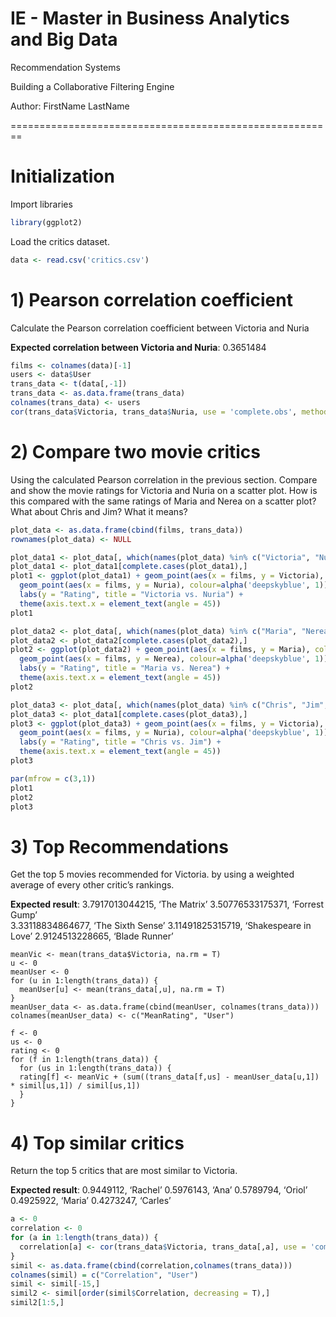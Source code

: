 # IE - Master in Business Analytics and Big Data
Recommendation Systems

Building a Collaborative Filtering Engine

Author: FirstName LastName

========================================================

# Initialization

Import libraries

```r
library(ggplot2)
```

Load the critics dataset.

```r
data <- read.csv('critics.csv')
```

# 1) Pearson correlation coefficient 
Calculate the Pearson correlation coefficient between Victoria and Nuria

**Expected correlation between Victoria and Nuria**: 0.3651484

```r
films <- colnames(data)[-1]
users <- data$User
trans_data <- t(data[,-1])
trans_data <- as.data.frame(trans_data)
colnames(trans_data) <- users
cor(trans_data$Victoria, trans_data$Nuria, use = 'complete.obs', method = 'pearson')
```

# 2) Compare two movie critics
Using the calculated Pearson correlation in the previous section. Compare and show the movie ratings for Victoria and Nuria on a scatter plot. How is this compared with the same ratings of Maria and Nerea on a scatter plot? What about Chris and Jim? What it means?

```r
plot_data <- as.data.frame(cbind(films, trans_data))
rownames(plot_data) <- NULL

plot_data1 <- plot_data[, which(names(plot_data) %in% c("Victoria", "Nuria", "films")) ]
plot_data1 <- plot_data1[complete.cases(plot_data1),]
plot1 <- ggplot(plot_data1) + geom_point(aes(x = films, y = Victoria), colour=alpha('darkorchid4', 1)) +
  geom_point(aes(x = films, y = Nuria), colour=alpha('deepskyblue', 1)) + 
  labs(y = "Rating", title = "Victoria vs. Nuria") +
  theme(axis.text.x = element_text(angle = 45))
plot1

plot_data2 <- plot_data[, which(names(plot_data) %in% c("Maria", "Nerea", "films")) ]
plot_data2 <- plot_data2[complete.cases(plot_data2),]
plot2 <- ggplot(plot_data2) + geom_point(aes(x = films, y = Maria), colour=alpha('darkorchid4', 1)) +
  geom_point(aes(x = films, y = Nerea), colour=alpha('deepskyblue', 1)) + 
  labs(y = "Rating", title = "Maria vs. Nerea") +
  theme(axis.text.x = element_text(angle = 45))
plot2

plot_data3 <- plot_data[, which(names(plot_data) %in% c("Chris", "Jim", "films")) ]
plot_data3 <- plot_data1[complete.cases(plot_data3),]
plot3 <- ggplot(plot_data3) + geom_point(aes(x = films, y = Victoria), colour=alpha('darkorchid4', 1)) +
  geom_point(aes(x = films, y = Nuria), colour=alpha('deepskyblue', 1)) + 
  labs(y = "Rating", title = "Chris vs. Jim") +
  theme(axis.text.x = element_text(angle = 45))
plot3

par(mfrow = c(3,1))
plot1
plot2
plot3
```

# 3) Top Recommendations 
Get the top 5 movies recommended for Victoria. by using a weighted average of every other critic's rankings.

**Expected result**:
3.7917013044215, 'The Matrix'
3.50776533175371, 'Forrest Gump'     
3.33118834864677, 'The Sixth Sense' 
3.11491825315719, 'Shakespeare in Love'
2.9124513228665, 'Blade Runner'

```{ fig.width=7, fig.height=6}
meanVic <- mean(trans_data$Victoria, na.rm = T)
u <- 0
meanUser <- 0
for (u in 1:length(trans_data)) {
  meanUser[u] <- mean(trans_data[,u], na.rm = T)
}
meanUser_data <- as.data.frame(cbind(meanUser, colnames(trans_data)))
colnames(meanUser_data) <- c("MeanRating", "User")

f <- 0
us <- 0
rating <- 0
for (f in 1:length(trans_data)) {
  for (us in 1:length(trans_data)) {
  rating[f] <- meanVic + (sum((trans_data[f,us] - meanUser_data[u,1]) * simil[us,1]) / simil[us,1])
  }
}
```

# 4) Top similar critics
Return the top 5 critics that are most similar to Victoria. 

**Expected result**:
0.9449112, 'Rachel'
0.5976143, 'Ana' 
0.5789794, 'Oriol'
0.4925922, 'Maria'
0.4273247, 'Carles'

```r
a <- 0
correlation <- 0
for (a in 1:length(trans_data)) {
  correlation[a] <- cor(trans_data$Victoria, trans_data[,a], use = 'complete.obs', method = 'pearson')
}
simil <- as.data.frame(cbind(correlation,colnames(trans_data)))
colnames(simil) = c("Correlation", "User")
simil <- simil[-15,]
simil2 <- simil[order(simil$Correlation, decreasing = T),]
simil2[1:5,]
```